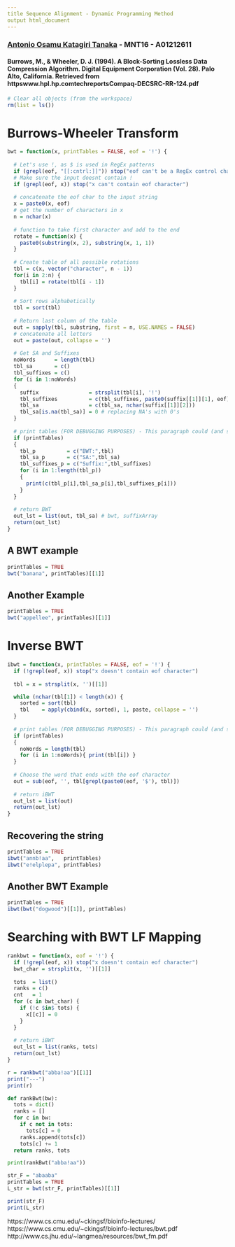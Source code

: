 ```yaml
---
title Sequence Alignment - Dynamic Programming Method
output html_document
---
```


### [Antonio Osamu Katagiri Tanaka](httpswww.katagiri-mx.comabout-me) - MNT16 - A01212611

#### Burrows, M., & Wheeler, D. J. (1994). A Block-Sorting Lossless Data Compression Algorithm. Digital Equipment Corporation (Vol. 28). Palo Alto, California. Retrieved from httpswww.hpl.hp.comtechreportsCompaq-DECSRC-RR-124.pdf

```r
# Clear all objects (from the workspace)
rm(list = ls())
```

# Burrows-Wheeler Transform

```r
bwt = function(x, printTables = FALSE, eof = '!') {
  
  # Let's use !, as $ is used in RegEx patterns
  if (grepl(eof, "[[:cntrl:]]")) stop("eof can't be a RegEx control character")
  # Make sure the input doesnt contain !
  if (grepl(eof, x)) stop("x can't contain eof character")
  
  # concatenate the eof char to the input string
  x = paste0(x, eof)
  # get the number of characters in x
  n = nchar(x)
  
  # function to take first character and add to the end
  rotate = function(x) {
    paste0(substring(x, 2), substring(x, 1, 1))
  }
  
  # Create table of all possible rotations
  tbl = c(x, vector("character", n - 1))
  for(i in 2:n) {
    tbl[i] = rotate(tbl[i - 1])
  }
  
  # Sort rows alphabetically
  tbl = sort(tbl)
  
  # Return last column of the table
  out = sapply(tbl, substring, first = n, USE.NAMES = FALSE)
  # concatenate all letters
  out = paste(out, collapse = '')
  
  # Get SA and Suffixes
  noWords      = length(tbl)
  tbl_sa       = c()
  tbl_suffixes = c()
  for (i in 1:noWords)
  { 
    suffix                = strsplit(tbl[i], '!')
    tbl_suffixes          = c(tbl_suffixes, paste0(suffix[[1]][1], eof))
    tbl_sa                = c(tbl_sa, nchar(suffix[[1]][2]))
    tbl_sa[is.na(tbl_sa)] = 0 # replacing NA's with 0's
  }
  
  # print tables (FOR DEBUGGING PURPOSES) - This paragraph could (and shall) be removed
  if (printTables)
  {
    tbl_p          = c("BWT:",tbl)
    tbl_sa_p       = c("SA:",tbl_sa)
    tbl_suffixes_p = c("Suffix:",tbl_suffixes)
    for (i in 1:length(tbl_p))
    {
      print(c(tbl_p[i],tbl_sa_p[i],tbl_suffixes_p[i]))
    }
  }
  
  # return BWT
  out_lst = list(out, tbl_sa) # bwt, suffixArray
  return(out_lst)
}
```

## A BWT example

```r
printTables = TRUE
bwt("banana", printTables)[[1]]
```

## Another Example

```r
printTables = TRUE
bwt("appellee", printTables)[[1]]
```


# Inverse BWT

```r
ibwt = function(x, printTables = FALSE, eof = '!') {
  if (!grepl(eof, x)) stop("x doesn't contain eof character")
  
  tbl = x = strsplit(x, '')[[1]]

  while (nchar(tbl[1]) < length(x)) {
    sorted = sort(tbl)
    tbl    = apply(cbind(x, sorted), 1, paste, collapse = '')
  }
  
  # print tables (FOR DEBUGGING PURPOSES) - This paragraph could (and shall) be removed
  if (printTables)
  {
    noWords = length(tbl)
    for (i in 1:noWords){ print(tbl[i]) }
  }
  
  # Choose the word that ends with the eof character
  out = sub(eof, '', tbl[grepl(paste0(eof, '$'), tbl)])
  
  # return iBWT
  out_lst = list(out)
  return(out_lst)
}
```

## Recovering the string

```r
printTables = TRUE
ibwt("annb!aa",   printTables)
ibwt("e!elplepa", printTables)
```

## Another BWT Example

```r
printTables = TRUE
ibwt(bwt("dogwood")[[1]], printTables)
```

# Searching with BWT LF Mapping

```r
rankbwt = function(x, eof = '!') {
  if (!grepl(eof, x)) stop("x doesn't contain eof character")
  bwt_char = strsplit(x, '')[[1]]
  
  tots  = list()
  ranks = c()
  cnt   = 1
  for (c in bwt_char) {
    if (!c $in$ tots) {
      x[[c]] = 0
    }
  }
  
  # return iBWT
  out_lst = list(ranks, tots)
  return(out_lst)
}

r = rankbwt("abba!aa")[[1]]
print("---")
print(r)
```

```python
def rankBwt(bw):
  tots = dict()
  ranks = []
  for c in bw:
    if c not in tots:
      tots[c] = 0
    ranks.append(tots[c])
    tots[c] += 1
  return ranks, tots

print(rankBwt("abba!aa"))
```


```r
str_F = "abaaba"
printTables = TRUE
L_str = bwt(str_F, printTables)[[1]]

print(str_F)
print(L_str)
```

https://www.cs.cmu.edu/~ckingsf/bioinfo-lectures/
https://www.cs.cmu.edu/~ckingsf/bioinfo-lectures/bwt.pdf
http://www.cs.jhu.edu/~langmea/resources/bwt_fm.pdf

